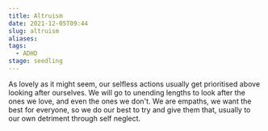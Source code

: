 ```yaml
---
title: Altruism
date: 2021-12-05T09:44
slug: altruism
aliases:
tags:
  - ADHD
stage: seedling
---
```


As lovely as it might seem, our selfless actions usually get prioritised above looking after ourselves. We will go to unending lengths to look after the ones we love, and even the ones we don't. We are empaths, we want the best for everyone, so we do our best to try and give them that, usually to our own detriment through self neglect.

<StillGrowing />
